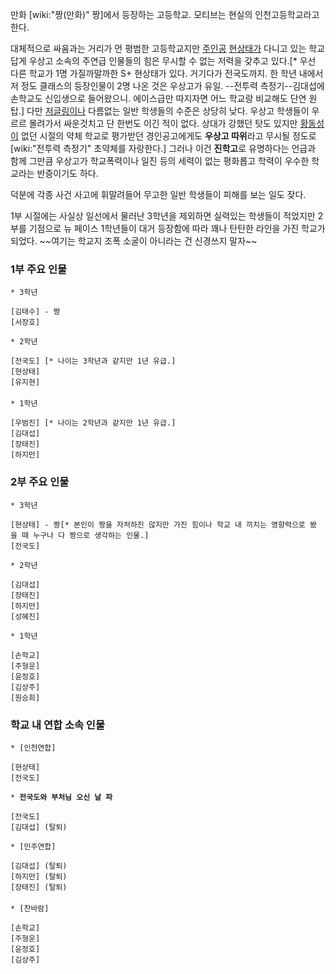 만화 [wiki:"짱(만화)" 짱]에서 등장하는 고등학교. 모티브는 현실의 인천고등학교라고 한다.

대체적으로 싸움과는 거리가 먼 평범한 고등학교지만 [[주인공]] [[현상태]]가 다니고 있는 학교답게 우상고 소속의 주연급 인물들의 힘은 무시할 수 없는 저력을 갖추고 있다.[* 우선 다른 학교가 1명 가질까말까한 S+ 현상태가 있다. 거기다가 전국도까지. 한 학년 내에서 저 정도 클래스의 등장인물이 2명 나온 것은 우상고가 유일. --전투력 측정기--김대섭에 손학교도 신입생으로 들어왔으니. 에이스급만 따지자면 어느 학교랑 비교해도 단연 원탑.] 다만 [[저글링]]이나 다름없는 일반 학생들의 수준은 상당히 낮다. 우상고 학생들이 우르르 몰려가서 싸운것치고 단 한번도 이긴 적이 없다. 상대가 강했던 탓도 있지만 [[황동성]]이 없던 시절의 약체 학교로 평가받던 경인공고에게도 '''우상고 따위'''라고 무시될 정도로 [wiki:"전투력 측정기" 초약체를 자랑한다.] 그러나 이건 '''진학고'''로 유명하다는 언급과 함께 그만큼 우상고가 학교폭력이나 일진 등의 세력이 없는 평화롭고 학력이 우수한 학교라는 반증이기도 하다.

덕분에 각종 사건 사고에 휘말려들어 무고한 일반 학생들이 피해를 보는 일도 잦다.

1부 시절에는 사실상 일선에서 물러난 3학년을 제외하면 실력있는 학생들이 적었지만 2부를 기점으로 뉴 페이스 1학년들이 대거 등장함에 따라 꽤나 탄탄한 라인을 가진 학교가 되었다. ~~여기는 학교지 조폭 소굴이 아니라는 건 신경쓰지 말자~~

=== 1부 주요 인물 ===
 * 3학년

 [김태수] - 짱
 [서장호]

 * 2학년

 [전국도] [* 나이는 3학년과 같지만 1년 유급.]
 [현상태]
 [유지현]
 
 * 1학년

 [우범진] [* 나이는 2학년과 같지만 1년 유급.]
 [김대섭]
 [장태진]
 [하지만]

=== 2부 주요 인물 ===
 * 3학년

 [현상태] - 짱[* 본인이 짱을 자처하진 않지만 가진 힘이나 학교 내 끼치는 영향력으로 봤을 때 누구나 다 짱으로 생각하는 인물.]
 [전국도]

 * 2학년

 [김대섭]
 [장태진]
 [하지만]
 [성혜진]

 * 1학년

 [손학교]
 [주형운]
 [윤정호]
 [김상주]
 [원승희]
 
=== 학교 내 연합 소속 인물 ===
 * [인천연합]

 [현상태]
 [전국도]

 * '''전국도와 부처님 오신 날 파'''

 [전국도]
 [김대섭] (탈퇴)

 * [민주연합]

 [김대섭] (탈퇴)
 [하지만] (탈퇴)
 [장태진] (탈퇴)
 
 * [찬바람]

 [손학교]
 [주형운]
 [윤정호]
 [김상주]
